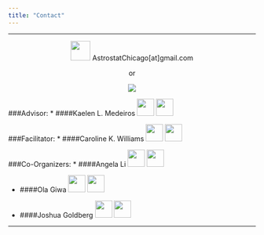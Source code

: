 ```yaml
---
title: "Contact"
---
```


***

<center>
<img src="image/emaillogo.png" height="40" width="40">
AstrostatChicago[at]gmail.com

or 

<a href="https://goo.gl/forms/MwPKxJoe1H5RcKNq2"><img src="image/joinusbutton.png"></a>
</center>

###Advisor: 
* ####Kaelen L. Medeiros
<a href="https://github.com/klmedeiros"><img src="image/GitHub-Mark-120px-plus.png" height="35" width="35"></a> <a href="https://twitter.com/kaelen_medeiros"><img src="image/Twitterlogo.png" height="35" width="35"></a>


###Facilitator:
* ####Caroline K. Williams 
<a href="https://github.com/ckwms63"><img src="image/GitHub-Mark-120px-plus.png" height="35" width="35"></a> <a href="https://twitter.com/ckwill36"><img src="image/Twitterlogo.png" height="35" width="35"></a>

###Co-Organizers: 
* ####Angela Li
<a href="https://github.com/angela-li"><img src="image/GitHub-Mark-120px-plus.png" height="35" width="35"></a> <a href="https://twitter.com/CivicAngela"><img src="image/Twitterlogo.png" height="35" width="35"></a>

* ####Ola Giwa
<a href="https://github.com/zaynaib"><img src="image/GitHub-Mark-120px-plus.png" height="35" width="35"></a> <a href="https://twitter.com/AmazingSpeciali"><img src="image/Twitterlogo.png" height="35" width="35"></a>

* ####Joshua Goldberg
<a href="https://github.com/GoldbergData"><img src="image/GitHub-Mark-120px-plus.png" height="35" width="35"></a> <a href="https://twitter.com/GoldbergData"><img src="image/Twitterlogo.png" height="35" width="35"></a>

***

